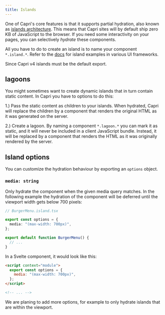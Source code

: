 ```yaml
---
title: Islands
---
```


One of Capri's core features is that it supports partial hydration, also known
as [islands architecture](https://jasonformat.com/islands-architecture/). This
means that Capri sites will by default ship zero KB of JavaScript to the
browser. If you need some interactivity on your pages, you can selectively
_hydrate_ these components.

All you have to do to create an island is to name your component `*.island.*`.
Refer to the [docs](/docs/frameworks) for island examples in various UI frameworks.

<Note title="Breaking Change">
  Since Capri v4 islands must be the default export.
</Note>

## lagoons

You might sometimes want to create dynamic islands that in turn contain static content.
In Capri you have to options to do this:

1.) Pass the static content as children to your islands. When hydrated, Capri will replace
the children by a component that renders the original HTML as it was generated on the server.

2.) Create a lagoon. By naming a component `*.lagoon.*` you can mark it as static, and it will
never be included in a client JavaScript bundle. Instead, it will be replaced by a component
that renders the HTML as it was originally rendered by the server.

## Island options

You can customize the hydration behaviour by exporting an `options` object.

### `media: string`

Only hydrate the component when the given media query matches. In the following example
the hydration of the component will be deferred until the viewport width gets below 700 pixels:

```ts
// BurgerMenu.island.tsx

export const options = {
  media: "(max-width: 700px)",
};

export default function BurgerMenu() {
  // ...
}
```

In a Svelte component, it would look like this:

```html
<script context="module">
  export const options = {
    media: "(max-width: 700px)",
  };
</script>

<!-- ... -->
```

<Note title="Stay tuned">
  We are planing to add more options, for example to only hydrate islands that
  are within the viewport.
</Note>
